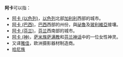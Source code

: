 '''阿卡'''可以指：
* [[阿卡_(以色列)|阿卡 (以色列)]]，[[以色列|以色列]]北部[[加利利|加利利]]西部的城市。 
* [[阿卡_(巴西)|阿卡 (巴西)]]，[[巴西|巴西]]西部的州份，與[[祕魯|祕魯]]及[[玻利維亞|玻利維亞]]接壤。
* [[阿卡_(芬兰)|阿卡 (芬兰)]]，[[芬兰|芬兰]]西南部的城市。
* [[阿卡_(神)|阿卡 (神)]]，[[萨米人|萨米族]][[萨满教|萨满教]]和[[芬兰神话|芬兰神话]]中的一位女性神灵。
* 又译[[雅佳|雅佳]]，欧洲摄影器材制造商。
* [[哈尼族|哈尼族]]
{{disambig|Cat=二字消歧义}}